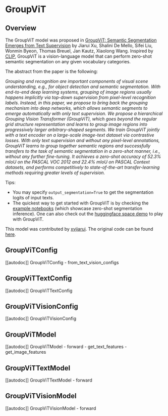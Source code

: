 <!--Copyright 2022 NVIDIA and The HuggingFace Team. All rights reserved.

Licensed under the Apache License, Version 2.0 (the "License"); you may not use this file except in compliance with
the License. You may obtain a copy of the License at

http://www.apache.org/licenses/LICENSE-2.0

Unless required by applicable law or agreed to in writing, software distributed under the License is distributed on
an "AS IS" BASIS, WITHOUT WARRANTIES OR CONDITIONS OF ANY KIND, either express or implied. See the License for the
specific language governing permissions and limitations under the License.
-->

# GroupViT

## Overview

The GroupViT model was proposed in [GroupViT: Semantic Segmentation Emerges from Text Supervision](https://arxiv.org/abs/2202.11094) by Jiarui Xu, Shalini De Mello, Sifei Liu, Wonmin Byeon, Thomas Breuel, Jan Kautz, Xiaolong Wang.
Inspired by [CLIP](clip), GroupViT is a vision-language model that can perform zero-shot semantic segmentation on any given vocabulary categories.

The abstract from the paper is the following:

*Grouping and recognition are important components of visual scene understanding, e.g., for object detection and semantic segmentation. With end-to-end deep learning systems, grouping of image regions usually happens implicitly via top-down supervision from pixel-level recognition labels. Instead, in this paper, we propose to bring back the grouping mechanism into deep networks, which allows semantic segments to emerge automatically with only text supervision. We propose a hierarchical Grouping Vision Transformer (GroupViT), which goes beyond the regular grid structure representation and learns to group image regions into progressively larger arbitrary-shaped segments. We train GroupViT jointly with a text encoder on a large-scale image-text dataset via contrastive losses. With only text supervision and without any pixel-level annotations, GroupViT learns to group together semantic regions and successfully transfers to the task of semantic segmentation in a zero-shot manner, i.e., without any further fine-tuning. It achieves a zero-shot accuracy of 52.3% mIoU on the PASCAL VOC 2012 and 22.4% mIoU on PASCAL Context datasets, and performs competitively to state-of-the-art transfer-learning methods requiring greater levels of supervision.*

Tips:

- You may specify `output_segmentation=True` to get the segmentation logits of input texts. 
- The quickest way to get started with GroupViT is by checking the [example notebooks](https://github.com/xvjiarui/GroupViT/blob/main/demo/GroupViT_hf_inference_notebook.ipynb) (which showcase zero-shot segmentation inference). One can also check out the [huggingface space demo](https://huggingface.co/spaces/xvjiarui/GroupViT) to play with GroupViT. 

This model was contributed by [xvjiarui](https://huggingface.co/xvjiarui).
The original code can be found [here](https://github.com/NVlabs/GroupViT).


## GroupViTConfig

[[autodoc]] GroupViTConfig
    - from_text_vision_configs

## GroupViTTextConfig

[[autodoc]] GroupViTTextConfig

## GroupViTVisionConfig

[[autodoc]] GroupViTVisionConfig

## GroupViTModel

[[autodoc]] GroupViTModel
    - forward
    - get_text_features
    - get_image_features

## GroupViTTextModel

[[autodoc]] GroupViTTextModel
    - forward

## GroupViTVisionModel

[[autodoc]] GroupViTVisionModel
    - forward
